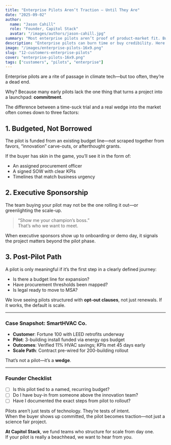 ```yaml
---
title: "Enterprise Pilots Aren’t Traction — Until They Are"
date: "2025-09-02"
author:
  name: "Jason Cahill"
  role: "Founder, Capitol Stack"
  avatar: "/images/authors/jason-cahill.jpg"
summary: "Most enterprise pilots aren’t proof of product-market fit. But when done right—with budget, urgency, and commitment—they’re the springboard to scale."
description: "Enterprise pilots can burn time or buy credibility. Here’s how to tell the difference—and what we look for in early-stage customer validation."
image: "/images/enterprise-pilots-16x9.png"
slug: "12-customers-enterprise-pilots"
cover: "enterprise-pilots-16x9.png"
tags: ["customers", "pilots", "enterprise"]
---
```


Enterprise pilots are a rite of passage in climate tech—but too often, they’re a dead end.

Why? Because many early pilots lack the one thing that turns a project into a launchpad: **commitment**.

The difference between a time-suck trial and a real wedge into the market often comes down to three factors:

## 1. Budgeted, Not Borrowed

The pilot is funded from an existing budget line—not scraped together from favors, “innovation” carve-outs, or afterthought grants.

If the buyer has skin in the game, you’ll see it in the form of:

- An assigned procurement officer
- A signed SOW with clear KPIs
- Timelines that match business urgency

## 2. Executive Sponsorship

The team buying your pilot may not be the one rolling it out—or greenlighting the scale-up.

> “Show me your champion’s boss.”  
> That’s who we want to meet.

When executive sponsors show up to onboarding or demo day, it signals the project matters beyond the pilot phase.

## 3. Post-Pilot Path

A pilot is only meaningful if it’s the first step in a clearly defined journey:

- Is there a budget line for expansion?
- Have procurement thresholds been mapped?
- Is legal ready to move to MSA?

We love seeing pilots structured with **opt-out clauses**, not just renewals. If it works, the default is scale.

---

### Case Snapshot: SmartHVAC Co.

- **Customer**: Fortune 100 with LEED retrofits underway
- **Pilot**: 3-building install funded via energy ops budget
- **Outcomes**: Verified 11% HVAC savings; KPIs met 45 days early
- **Scale Path**: Contract pre-wired for 200-building rollout

That’s not a pilot—it’s a **wedge**.

---

### Founder Checklist

- [ ] Is this pilot tied to a named, recurring budget?
- [ ] Do I have buy-in from someone above the innovation team?
- [ ] Have I documented the exact steps from pilot to rollout?

Pilots aren’t just tests of technology. They’re tests of intent.  
When the buyer shows up committed, the pilot becomes traction—not just a science fair project.

**At Capitol Stack**, we fund teams who structure for scale from day one.  
If your pilot is really a beachhead, we want to hear from you.

